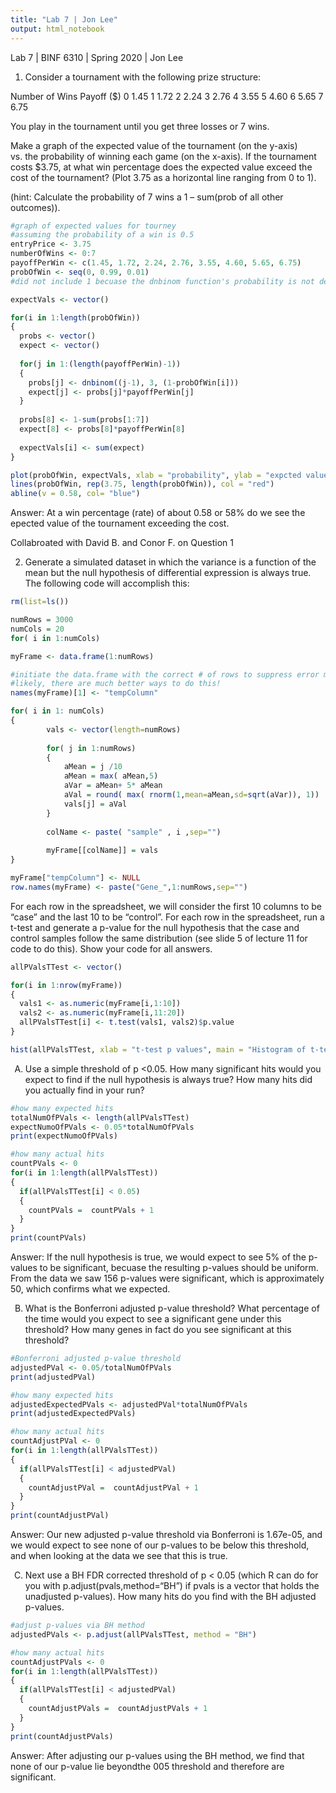 ```yaml
---
title: "Lab 7 | Jon Lee"
output: html_notebook
---
```

Lab 7 | BINF 6310 | Spring 2020 | Jon Lee

(1)	Consider a tournament with the following prize structure:

Number of Wins     Payoff ($)
0                  1.45
1                  1.72
2                  2.24
3                  2.76
4                  3.55
5                  4.60
6                  5.65
7                  6.75

You play in the tournament until you get three losses or 7 wins.  

Make a graph of the expected value of the tournament (on the y-axis) vs. the probability of winning each game (on the x-axis).  If the tournament costs $3.75, at what win percentage does the expected value exceed the cost of the tournament? (Plot 3.75 as a horizontal line ranging from 0 to 1).

(hint: Calculate the probability of 7 wins a 1 – sum(prob of all other outcomes)).

```r
#graph of expected values for tourney
#assuming the probability of a win is 0.5
entryPrice <- 3.75
numberOfWins <- 0:7
payoffPerWin <- c(1.45, 1.72, 2.24, 2.76, 3.55, 4.60, 5.65, 6.75)
probOfWin <- seq(0, 0.99, 0.01)
#did not include 1 becuase the dnbinom function's probability is not defined at a probability of 0

expectVals <- vector()

for(i in 1:length(probOfWin))
{
  probs <- vector()
  expect <- vector()
  
  for(j in 1:(length(payoffPerWin)-1))
  {
    probs[j] <- dnbinom((j-1), 3, (1-probOfWin[i]))
    expect[j] <- probs[j]*payoffPerWin[j]
  }
  
  probs[8] <- 1-sum(probs[1:7])
  expect[8] <- probs[8]*payoffPerWin[8]
  
  expectVals[i] <- sum(expect)
}

plot(probOfWin, expectVals, xlab = "probability", ylab = "expcted value", main = "expected value of the tournament", pch = 20)
lines(probOfWin, rep(3.75, length(probOfWin)), col = "red")
abline(v = 0.58, col= "blue")
```

Answer:
At a win percentage (rate) of about 0.58 or 58% do we see the epected value of the tournament exceeding the cost.

Collabroated with David B. and Conor F. on  Question 1

(2) Generate a simulated dataset in which the variance is a function of the mean but the null hypothesis of differential expression is always true.  The following code will accomplish this:

```r
rm(list=ls())

numRows = 3000
numCols = 20
for( i in 1:numCols)

myFrame <- data.frame(1:numRows)

#initiate the data.frame with the correct # of rows to suppress error messages.
#likely, there are much better ways to do this!
names(myFrame)[1] <- "tempColumn"

for( i in 1: numCols)
{
		vals <- vector(length=numRows)
		
		for( j in 1:numRows)
		{
			aMean = j /10
			aMean = max( aMean,5)
			aVar = aMean+ 5* aMean 
			aVal = round( max( rnorm(1,mean=aMean,sd=sqrt(aVar)), 1))
			vals[j] = aVal
		}
		
		colName <- paste( "sample" , i ,sep="")
		
		myFrame[[colName]] = vals
}

myFrame["tempColumn"] <- NULL
row.names(myFrame) <- paste("Gene_",1:numRows,sep="")
```

For each row in the spreadsheet, we will consider the first 10 columns to be “case” and the last 10 to be “control”.  For each row in the spreadsheet, run a t-test and generate a p-value for the null hypothesis that the case and control samples follow the same distribution (see slide 5 of lecture 11 for code to do this). Show your code for all answers.

```r
allPValsTTest <- vector()

for(i in 1:nrow(myFrame))
{
  vals1 <- as.numeric(myFrame[i,1:10])
  vals2 <- as.numeric(myFrame[i,11:20])
  allPValsTTest[i] <- t.test(vals1, vals2)$p.value
}
```

```r
hist(allPValsTTest, xlab = "t-test p values", main = "Histogram of t-test")
```

(A)	Use a simple threshold of p <0.05.  How many significant hits would you expect to find if the null hypothesis is always true?  How many hits did you actually find in your run?    

```r
#how many expected hits
totalNumOfPVals <- length(allPValsTTest)
expectNumoOfPVals <- 0.05*totalNumOfPVals
print(expectNumoOfPVals)

#how many actual hits
countPVals <- 0
for(i in 1:length(allPValsTTest))
{
  if(allPValsTTest[i] < 0.05)
  {
    countPVals =  countPVals + 1
  }
}
print(countPVals)
```

Answer: 
If the null hypothesis is true, we would expect to see 5% of the p-values to be significant, becuase the resulting p-values should be uniform. From the data we saw 156 p-values were significant, which is approximately 50, which confirms what we expected.

(B)	What is the Bonferroni adjusted p-value threshold?   What percentage of the time would you expect to see a significant gene under this threshold?  How many genes in fact do you see significant at this threshold?

```r
#Bonferroni adjusted p-value threshold
adjustedPVal <- 0.05/totalNumOfPVals
print(adjustedPVal)

#how many expected hits
adjustedExpectedPVals <- adjustedPVal*totalNumOfPVals
print(adjustedExpectedPVals)

#how many actual hits
countAdjustPVal <- 0
for(i in 1:length(allPValsTTest))
{
  if(allPValsTTest[i] < adjustedPVal)
  {
    countAdjustPVal =  countAdjustPVal + 1
  }
}
print(countAdjustPVal)

```

Answer:
Our new adjusted p-value threshold via Bonferroni is 1.67e-05, and we would expect to see none of our p-values to be below this threshold, and when looking at the data we see that this is true.

(C)	Next use a BH FDR corrected threshold of p < 0.05 (which R can do for you with  p.adjust(pvals,method="BH") if pvals is a vector that holds the unadjusted p-values).  How many hits do you find with the BH adjusted p-values.

```r
#adjust p-values via BH method
adjustedPVals <- p.adjust(allPValsTTest, method = "BH")

#how many actual hits
countAdjustPVals <- 0
for(i in 1:length(allPValsTTest))
{
  if(allPValsTTest[i] < adjustedPVal)
  {
    countAdjustPVals =  countAdjustPVals + 1
  }
}
print(countAdjustPVals)
```

Answer:
After adjusting our p-values using the BH method, we find that none of our p-value lie beyondthe 005 threshold and therefore are significant.
